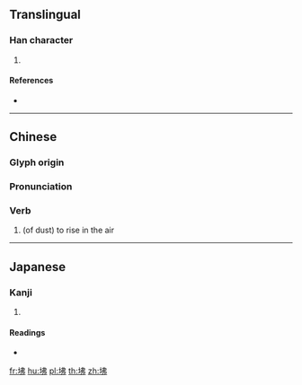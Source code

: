 {{character info/new}}
==Translingual==

===Han character===
{{Han char|rn=32|rad=土|as=05|sn=8|four=45127|canj=GLLN|ids=⿰土弗}}

# {{defn|Han|sort=土05}}

====References====
* {{Han ref|kx=0226.320|dkj=04987|dj=0462.090|hdz=10435.140|uh=5772|ud=22386|bh=CBF3|bd=52211}}

----

==Chinese==
{{zh-forms}}

===Glyph origin===
{{Han etym}}

===Pronunciation===
{{zh-pron
|m=fó
|c=fat6
|h=pfs=
|md=
|mn=
|w=
|mc=y
|oc=y
|cat=n
}}

===Verb===
{{zh-verb}}

# (of dust) to rise in the air

----

==Japanese==

===Kanji===
{{ja-kanji|grade=|rs=土05}}

# {{defn|lang=ja|sort=土05}}

====Readings====
* {{ja-readings|on=[[ふつ]] (futsu), [[ぶち]] (buchi), [[へつ]] (hetsu), [[べち]] (bechi)|kun=}}

[[fr:坲]]
[[hu:坲]]
[[pl:坲]]
[[th:坲]]
[[zh:坲]]